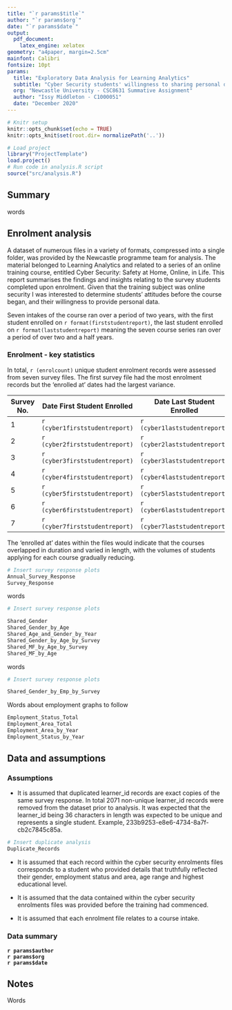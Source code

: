 ```yaml
---
title: "`r params$title`"
author: "`r params$org`"
date: "`r params$date`"
output: 
  pdf_document:
    latex_engine: xelatex
geometry: "a4paper, margin=2.5cm"
mainfont: Calibri
fontsize: 10pt
params:
  title: "Exploratory Data Analysis for Learning Analytics"
  subtitle: "Cyber Security students' willingness to sharing personal data"
  org: "Newcastle University - CSC8631 Summative Assignment"
  author: "Issy Middleton - C1000051"
  date: "December 2020"
---
```


```r
# Knitr setup
knitr::opts_chunk$set(echo = TRUE)
knitr::opts_knit$set(root.dir= normalizePath('..'))
```

```r
# Load project
library("ProjectTemplate")
load.project()
# Run code in analysis.R script
source("src/analysis.R")
```

## Summary

words

## Enrolment analysis

A dataset of numerous files in a variety of formats, compressed into a single folder, was provided by the Newcastle programme team for analysis. The material belonged to Learning Analytics and related to a series of an online training course, entitled Cyber Security: Safety at Home, Online, in Life. This report summarises the findings and insights relating to the survey students completed upon enrolment. Given that the training subject was online security I was interested to determine students' attitudes before the course began, and their willingness to provide personal data. 

Seven intakes of the course ran over a period of two years, with the first student enrolled on `r format(firststudentreport)`, the last student enrolled on `r format(laststudentreport)` meaning the seven course series ran over a period of over two and a half years.

### Enrolment - key statistics

In total, `r (enrolcount)` unique student enrolment records were assessed from seven survey files. The first survey file had the most enrolment records but the 'enrolled at' dates had the largest variance.

Survey No.|    Date First Student Enrolled   | Date Last Student Enrolled       |Duration (days) | No. of Students
--------|-----------------------------|------------------------------|--------------| ----------
1   |  `r (cyber1firststudentreport)` | `r (cyber1laststudentreport)`|`r format(cyber1durationdaysunique)` | `r (count1unique)`
2   |  `r (cyber2firststudentreport)` | `r (cyber2laststudentreport)`|`r format(cyber2durationdaysunique)` | `r (count2unique)`
3   |  `r (cyber3firststudentreport)` | `r (cyber3laststudentreport)`|`r format(cyber3durationdaysunique)` | `r (count3unique)`
4   |  `r (cyber4firststudentreport)` | `r (cyber4laststudentreport)`|`r format(cyber4durationdaysunique)` | `r (count4unique)`
5   |  `r (cyber5firststudentreport)` | `r (cyber5laststudentreport)`|`r format(cyber5durationdaysunique)` | `r (count5unique)`
6   |  `r (cyber6firststudentreport)` | `r (cyber6laststudentreport)`|`r format(cyber6durationdaysunique)` | `r (count6unique)`
7   |  `r (cyber7firststudentreport)` | `r (cyber7laststudentreport)`|`r format(cyber7durationdaysunique)` | `r (count7unique)`

\newpage

The 'enrolled at' dates within the files would indicate that the courses overlapped in duration and varied in length, with the volumes of students applying for each course gradually reducing. 

```r
# Insert survey response plots
Annual_Survey_Response
Survey_Response

```

words

```r
# Insert survey response plots

Shared_Gender
Shared_Gender_by_Age
Shared_Age_and_Gender_by_Year
Shared_Gender_by_Age_by_Survey
Shared_MF_by_Age_by_Survey
Shared_MF_by_Age

```

words

```r
# Insert survey response plots

Shared_Gender_by_Emp_by_Survey

```

Words about employment graphs to follow

```r
Employment_Status_Total
Employment_Area_Total
Employment_Area_by_Year
Employment_Status_by_Year
```


\newpage

## Data and assumptions

### Assumptions

- It is assumed that duplicated learner_id records are exact copies of the same survey response. In total 2071 non-unique learner_id records were removed from the dataset prior to analysis. It was expected that the learner_id being 36 characters in length was expected to be unique and represents a single student. Example, 233b9253-e8e6-4734-8a7f-cb2c7845c85a.


```r
# Insert duplicate analysis
Duplicate_Records

```

- It is assumed that each record within the cyber security enrolments files corresponds to a student who provided details that truthfully reflected their gender, employment status and area, age range and highest educational level.

- It is assumed that the data contained within the cyber security enrolments files was provided before the training had commenced.

- It is assumed that each enrolment file relates to a course intake.



### Data summary





**`r params$author`**  
**`r params$org`**  
**`r params$date`**

## Notes

Words
